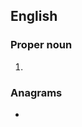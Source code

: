 {{also|obad}}
==English==

===Proper noun===
{{en-proper noun}}

# {{abbreviation of|Obadiah|lang=en}}

===Anagrams===
* {{anagrams|en|Abdo|Boda|abdo|doab}}